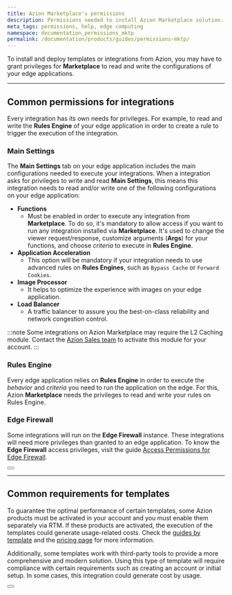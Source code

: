 ```yaml
---
title: Azion Marketplace's permissions
description: Permissions needed to install Azion Marketplace solution.
meta_tags: permissions, help, edge computing
namespace: documentation_permissions_mktp
permalink: /documentation/products/guides/permissions-mktp/
---
```



To install and deploy templates or integrations from Azion, you may have to grant privileges for **Marketplace** to read and write the configurations of your edge applications.

---

## Common permissions for integrations

Every integration has its own needs for privileges. For example, to read and write the **Rules Engine** of your edge application in order to create a rule to trigger the execution of the integration.

### Main Settings

The **Main Settings** tab on your edge application includes the main configurations needed to execute your integrations. When a integration asks for privileges to write and read **Main Settings**, this means this integration needs to read and/or write one of the following configurations on your edge application:

- **Functions**
    - Must be enabled in order to execute any integration from **Marketplace**. To do so, it's mandatory to allow access if you want to run any integration installed via **Marketplace**. It's used to change the viewer request/response, customize arguments (**Args**) for your functions, and choose *criteria* to execute in **Rules Engine**.
- **Application Acceleration**
    - This option will be mandatory if your integration needs to use advanced rules on **Rules Engines**, such as `Bypass Cache` or `Forward Cookies`.
- **Image Processor**
    - It helps to optimize the experience with images on your edge application.
- **Load Balancer**
    - A traffic balancer to assure you the best-on-class reliability and network congestion control.

:::note
Some integrations on Azion Marketplace may require the L2 Caching module. Contact the [Azion Sales team](https://www.azion.com/en/contact-sales/) to activate this module for your account.
:::

### Rules Engine

Every edge application relies on **Rules Engine** in order to execute the *behavior* and *criteria* you need to run the application on the edge. For this, Azion **Marketplace** needs the privileges to read and write your rules on Rules Engine.

### Edge Firewall

Some integrations will run on the **Edge Firewall** instance. These integrations will need more privileges than granted to an edge application. To know the **Edge Firewall** access privileges, visit the guide [Access Permissions for Edge Firewall](/en/documentation/products/edge-firewall/access-permissions/).

<Button href="/en/documentation/products/marketplace/integrations/" text="go to integrations reference" variant="secondary"> 

</Button>

---

## Common requirements for templates

To guarantee the optimal performance of certain templates, some Azion products must be activated in your account and you must enable them separately via RTM. If these products are activated, the execution of the templates could generate usage-related costs. Check the [guides by template](/en/documentation/products/guides/#azion-templates) and the [pricing page](https://www.azion.com/en/pricing/) for more information.

Additionally, some templates work with third-party tools to provide a more comprehensive and modern solution. Using this type of template will require compliance with certain requirements such as creating an account or initial setup. In some cases, this integration could generate cost by usage.

<Button href="/en/documentation/products/marketplace/templates/" text="go to templates reference" variant="secondary"> 

</Button>
